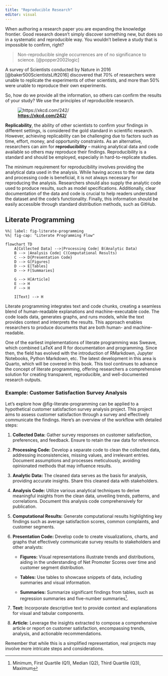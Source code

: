 ```yaml
---
title: "Reproducible Research"
editor: visual
---
```


When authoring a research paper you are expanding the knowledge frontier. Good research doesn't simply discover something new, but does so in a systematic and reproducible way. You wouldn't believe a study that is impossible to confirm, right?

> Non-reproducible single occurrences are of no significance to science. [@popper2002logic]

A survey of Scientists conducted by Nature in 2016 [@baker500ScientistsLift2016] discovered that 70% of researchers were unable to replicate the experiments of other scientists, and more than 50% were unable to reproduce their own experiments.

So, how do we provide all the information, so others can confirm the results of your study? We use the principles of reproducible research.

![[**https://xkcd.com/242/**](https://xkcd.com/242)](images/scientist_comic.png)

**Replicability**, the ability of other scientists to confirm your findings in different settings, is considered the gold standard in scientific research. However, achieving replicability can be challenging due to factors such as time, effort, money, and opportunity constraints. As an alternative, researchers can aim for **reproducibility** -- making analytical data and code available so others may reproduce their findings. Reproducibility is a standard and should be employed, especially in hard-to-replicate studies.

The minimum requirement for reproducibility involves providing the analytical data used in the analysis. While having access to the raw data and processing code is beneficial, it is not always necessary for reproducing the analysis. Researchers should also supply the analytic code used to produce results, such as model specifications. Additionally, clear documentation of the data and code is crucial to help readers understand the dataset and the code's functionality. Finally, this information should be easily accessible through standard distribution methods, such as GitHub.

## Literate Programming

<!-- Measured Data, Processing Code, Analytic Data, Analytic Code-->
```mermaid
%%| label: fig-literate-programming
%%| fig-cap: "Literate Programming Flow"

flowchart TD
    A[Collected Data] -->|Processing Code| B(Analytic Data)
    B --> |Analysis Code| C(Computational Results)
    C --> D{Presentation Code}
    D --> G[Figures]
    D --> E[Tables]
    D --> F[Summaries]

    G --> H[Article]
    E --> H
    F --> H

    I[Text] --> H
```

Literate programming integrates text and code chunks, creating a seamless blend of human-readable explanations and machine-executable code. The code loads data, generates graphs, and runs models, while the text provides context and interprets the results. This approach enables researchers to produce documents that are both human- and machine-readable.

One of the earliest implementations of literate programming was Sweave, which combined LaTeX and R for documentation and programming. Since then, the field has evolved with the introduction of RMarkdown, Jupyter Notebooks, Python Markdown, etc. The latest development in this area is Quarto, which will be covered in this book. This tool continues to advance the concept of literate programming, offering researchers a comprehensive solution for creating transparent, reproducible, and well-documented research outputs.


### Example: Customer Satisfaction Survey Analysis

Let's explore how @fig-literate-programming can be applied to a hypothetical customer satisfaction survey analysis project. This project aims to assess customer satisfaction through a survey and effectively communicate the findings. Here's an overview of the workflow with detailed steps:

1. **Collected Data:** Gather survey responses on customer satisfaction, preferences, and feedback. Ensure to retain the raw data for reference.

2. **Processing Code:** Develop a separate code to clean the collected data, addressing inconsistencies, missing values, and irrelevant entries. Document assumptions and processes meticulously, avoiding opinionated methods that may influence results.

3. **Analytic Data:** The cleaned data serves as the basis for analysis, providing accurate insights. Share this cleaned data with stakeholders.

4. **Analysis Code:** Utilize various analytical techniques to derive meaningful insights from the clean data, unveiling trends, patterns, and correlations. Document this analysis code comprehensively for publication.

5. **Computational Results:** Generate computational results highlighting key findings such as average satisfaction scores, common complaints, and customer segments.

6. **Presentation Code:** Develop code to create visualizations, charts, and graphs that effectively communicate survey results to stakeholders and other analysts:

    + **Figures:** Visual representations illustrate trends and distributions, aiding in the understanding of Net Promoter Scores over time and customer segment distribution.
    
    + **Tables:** Use tables to showcase snippets of data, including summaries and visual information.
    
    + **Summaries:** Summarize significant findings from tables, such as regression summaries and five-number summaries^[Minimum, First Quartile (Q1), Median (Q2), Third Quartile (Q3), Maximum].

7. **Text:** Incorporate descriptive text to provide context and explanations for visual and tabular components.

8. **Article:** Leverage the insights extracted to compose a comprehensive article or report on customer satisfaction, encompassing trends, analysis, and actionable recommendations.

Remember that while this is a simplified representation, real projects may involve more intricate steps and considerations.
